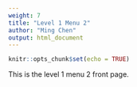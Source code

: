 ```yaml
---
weight: 7
title: "Level 1 Menu 2"
author: "Ming Chen"
output: html_document
---
```


```r
knitr::opts_chunk$set(echo = TRUE)
```

This is the level 1 menu 2 front page.